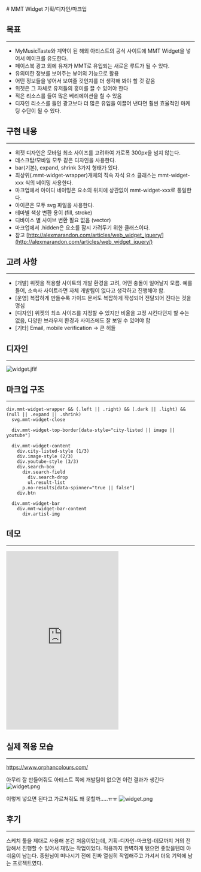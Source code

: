 
<LayoutBase type="mdx" date="2017.07">
  # MMT Widget 기획/디자인/마크업

  ## 목표
  ---
  - MyMusicTaste와 계약이 된 해외 아티스트의 공식 사이트에 MMT Widget을 넣어서 메이크를 유도한다.
  - 페이스북 광고 외에 유저가 MMT로 유입되는 새로운 루트가 될 수 있다.
  - 유의미한 정보를 보여주는 뷰어의 기능으로 활용
  - 어떤 정보들을 넣어서 보여줄 것인지를 더 생각해 봐야 할 것 같음
  - 위젯은 그 자체로 유저들의 흥미를 끌 수 있어야 한다
  - 적은 리소스를 들여 많은 베리에이션을 칠 수 있음
  - 디자인 리소스를 들인 광고보다 더 많은 유입을 이끌어 낸다면 훨씬 효율적인 마케팅 수단이 될 수 있다.

  ## 구현 내용
  ---
  - 위젯 디자인은 모바일 최소 사이즈를 고려하여 가로폭 300px을 넘지 않는다.
  - 데스크탑/모바일 모두 같은 디자인을 사용한다.
  - bar(기본), expand, shrink 3가지 형태가 있다.
  - 최상위(.mmt-widget-wrapper)개체의 직속 자식 요소 클래스는 mmt-widget-xxx 식의 네이밍 사용한다.
  - 마크업에서 아이디 네이밍은 요소의 위치에 상관없이 mmt-widget-xxx로 통일한다.
  - 아이콘은 모두 svg 파일을 사용한다.
  - 테마별 색상 변환 용이 (fill, stroke)
  - 디바이스 별 사이브 변환 필요 없음 (vector)
  - 마크업에서 .hidden은 요소를 잠시 가려두기 위한 클래스이다.
  - 참고 [http://alexmarandon.com/articles/web_widget_jquery/](http://alexmarandon.com/articles/web_widget_jquery/)

  ## 고려 사항
  ---
  - [개발] 위젯을 적용할 사이트의 개발 환경을 고려, 어떤 충돌이 일어날지 모름. 예를 들어, 소속사 사이트라면 자체 개발팀이 없다고 생각하고 진행해야 함.
  - [운영] 복잡하게 만들수록 가이드 문서도 복잡하게 작성되어 전달되어 진다는 것을 명심
  - [디자인] 위젯의 최소 사이즈를 지정할 수 있지만 비율을 고정 시킨다던지 할 수는 없음, 다양한 브라우저 환경과 사이즈에도 잘 보일 수 있어야 함
  - [기타] Email, mobile verification -> 큰 허들

  ## 디자인
  ---
  ![widget.jfif](/images/mmt/widget.jfif)

  ## 마크업 구조
  ---
  ```
  div.mmt-widget-wrapper && (.left || .right) && (.dark || .light) && (null || .expand || .shrink)
    svg.mmt-widget-close

    div.mmt-widget-top-border[data-style="city-listed || image || youtube"]

    div.mmt-widget-content
      div.city-listed-style (1/3)
      div.image-style (2/3)
      div.youtube-style (3/3)
      div.search-box
        div.search-field
          div.search-drop
          ul.result-list
        p.no-results[data-spinner="true || false"]
      div.btn

    div.mmt-widget-bar
      div.mmt-widget-bar-content
        div.artist-img
  ```

  ## 데모
  ---
  <iframe height="477" style={{width: '100%'}} scrolling="no" title="[Demo] MMT-Widget" src="https://codepen.io/zineeworld/embed/BJRXLp?default-tab=html%2Cresult" frameBorder="no" loading="lazy" allowTransparency="true" allowFullScreen="true">
    See the Pen <a href="https://codepen.io/zineeworld/pen/BJRXLp">
    [Demo] MMT-Widget</a> by zinee (<a href="https://codepen.io/zineeworld">@zineeworld</a>)
    on <a href="https://codepen.io">CodePen</a>.
  </iframe>


  ## 실제 적용 모습
  ---
  https://www.orphancolours.com/

  아무리 잘 만들어줘도 아티스트 쪽에 개발팀이 없으면 이런 결과가 생긴다
  ![widget.png](/images/mmt/widget-wrong.png)

  이렇게 넣으면 된다고 가르쳐줘도 왜 못할까.....ㅠㅠ
  ![widget.png](/images/mmt/widget-guide.png)


  ## 후기
  ---
  스케치 툴을 제대로 사용해 본건 처음이었는데, 기획-디자인-마크업-데모까지 거의 전담해서 진행할 수 있어서 재밌는 작업이었다. 적용까지 완벽하게 됐으면 좋았을텐데 아쉬움이 남는다. 종원님이 떠나시기 전에 진짜 열심히 작업해주고 가셔서 더욱 기억에 남는 프로젝트였다.
</LayoutBase>